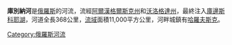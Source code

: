 '''庫別納河'''是[[俄羅斯|俄羅斯]]的河流，流經[[阿爾漢格爾斯克州|阿爾漢格爾斯克州]]和[[沃洛格達州|沃洛格達州]]，最終注入[[庫邊斯科耶湖|庫邊斯科耶湖]]，河道全長368公里，[[流域|流域]]面積11,000平方公里，河畔城鎮有[[哈羅夫斯克|哈羅夫斯克]]。

{{coord|59|54|N|29|04|E|display=title|region:RU_type:river_source:GNS-enwiki}}

[[Category:俄羅斯河流|Category:俄羅斯河流]]

{{Russia-geo-stub}}